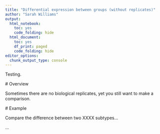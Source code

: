 ```yaml
---
title: "Differential expression between groups (without replicates)"
author: "Sarah Williams"
output:
  html_notebook: 
    toc: yes
    code_folding: hide
  html_document:
    toc: yes
    df_print: paged
    code_folding: hide
editor_options:
  chunk_output_type: console
---
```


Testing.


 # Overview
 
 Sometimes there are no biological replicates, yet you still want to make a comparison.
 
 # Example
 
 Compare the difference between two XXXX subtypes...
 
 ...
 
 
 
 
 
 
 

